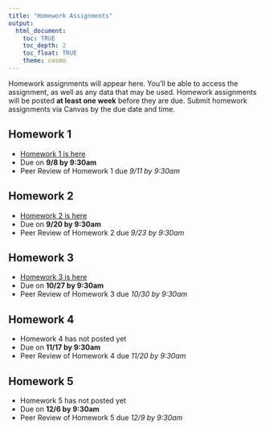 ```yaml
---
title: "Homework Assignments"
output: 
  html_document:
    toc: TRUE
    toc_depth: 2
    toc_float: TRUE
    theme: cosmo
---
```


Homework assignments will appear here. You'll be able to access the assignment, as well as any data that may be used. Homework assignments will be posted **at least one week** before they are due. Submit homework assignments via Canvas by the due date and time.

## Homework 1
- [Homework 1 is here](homework/homework_1.html)
- Due on **9/8 by 9:30am**
- Peer Review of Homework 1 due *9/11 by 9:30am*

## Homework 2
- [Homework 2 is here](homework/homework_2.html)
- Due on **9/20 by 9:30am**
- Peer Review of Homework 2 due *9/23 by 9:30am*

## Homework 3
- [Homework 3 is here](homework/homework_3.html)
- Due on **10/27 by 9:30am**
- Peer Review of Homework 3 due *10/30 by 9:30am*

## Homework 4
- Homework 4 has not posted yet
- Due on **11/17 by 9:30am**
- Peer Review of Homework 4 due *11/20 by 9:30am*

## Homework 5
- Homework 5 has not posted yet
- Due on **12/6 by 9:30am**
- Peer Review of Homework 5 due *12/9 by 9:30am*
